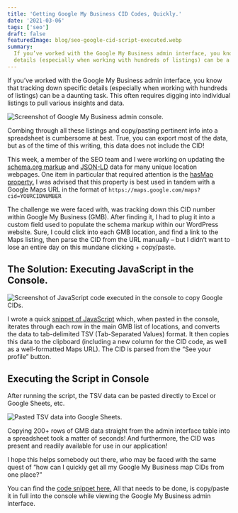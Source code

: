 ```yaml
---
title: 'Getting Google My Business CID Codes, Quickly.'
date: '2021-03-06'
tags: ['seo']
draft: false
featuredImage: blog/seo-google-cid-script-executed.webp
summary:
  If you’ve worked with the Google My Business admin interface, you know that tracking down specific
  details (especially when working with hundreds of listings) can be a daunting task.
---
```


If you’ve worked with the Google My Business admin interface, you know that tracking down specific
details (especially when working with hundreds of listings) can be a daunting task. This often
requires digging into individual listings to pull various insights and data.

![Screenshot of Google My Business admin console.](/static/images/blog/google-cid-gmb-admin.webp)

Combing through all these listings and copy/pasting pertinent info into a spreadsheet is cumbersome
at best. True, you can export most of the data, but as of the time of this writing, this data does
not include the CID!

This week, a member of the SEO team and I were working on updating the
[schema.org markup](https://schema.org/LocalBusiness) and
[JSON-LD](https://developers.google.com/search/docs/data-types/local-business) data for many unique
location webpages. One item in particular that required attention is the
[hasMap property.](https://authoritynw.com/blog/adding-schema-markup-to-maps-urls/) I was advised
that this property is best used in tandem with a Google Maps URL in the format of
`https://maps.google.com/maps?cid=YOURCIDNUMBER`

The challenge we were faced with, was tracking down this CID number within Google My Business (GMB).
After finding it, I had to plug it into a custom field used to populate the schema markup within our
WordPress website. Sure, I could click into each GMB location, and find a link to the Maps listing,
then parse the CID from the URL manually – but I didn’t want to lose an entire day on this mundane
clicking + copy/paste.

## The Solution: Executing JavaScript in the Console.

![Screenshot of JavaScript code executed in the console to copy Google CIDs.](/static/images/blog/google-cid-script-executed.webp)

I wrote a quick
[snippet of JavaScript](https://gist.github.com/missionmike/667bf157d7a0c11a17f097383a21b535) which,
when pasted in the console, iterates through each row in the main GMB list of locations, and
converts the data to tab-delimited TSV (Tab-Separated Values) format. It then copies this data to
the clipboard (including a new column for the CID code, as well as a well-formatted Maps URL). The
CID is parsed from the “See your profile” button.

## Executing the Script in Console

After running the script, the TSV data can be pasted directly to Excel or Google Sheets, etc.

![Pasted TSV data into Google Sheets.](/static/images/blog/google-cid-pasted-data.webp)

Copying 200+ rows of GMB data straight from the admin interface table into a spreadsheet took a
matter of seconds! And furthermore, the CID was present and readily available for use in our
application!

I hope this helps somebody out there, who may be faced with the same quest of “how can I quickly get
all my Google My Business map CIDs from one place?”

You can find the
[code snippet here.](https://gist.github.com/missionmike/667bf157d7a0c11a17f097383a21b535) All that
needs to be done, is copy/paste it in full into the console while viewing the Google My Business
admin interface.
